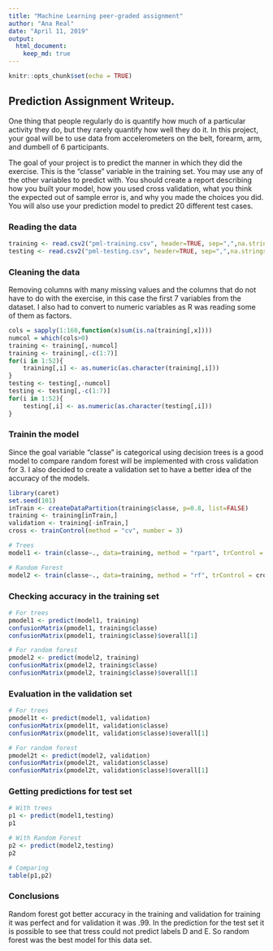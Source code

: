 ```yaml
---
title: "Machine Learning peer-graded assignment"
author: "Ana Real"
date: "April 11, 2019"
output: 
  html_document:
    keep_md: true
---
```


```r
knitr::opts_chunk$set(echo = TRUE)
```

## Prediction Assignment Writeup.

One thing that people regularly do is quantify how much of a particular activity they do, but they rarely quantify how well they do it. In this project, your goal will be to use data from accelerometers on the belt, forearm, arm, and dumbell of 6 participants.

The goal of your project is to predict the manner in which they did the exercise. This is the "classe" variable in the training set. You may use any of the other variables to predict with. You should create a report describing how you built your model, how you used cross validation, what you think the expected out of sample error is, and why you made the choices you did. You will also use your prediction model to predict 20 different test cases.

### Reading the data

```r
training <- read.csv2("pml-training.csv", header=TRUE, sep=",",na.strings = c("NA","DIV/0!",""))
testing <- read.csv2("pml-testing.csv", header=TRUE, sep=",",na.strings = c("NA","DIV/0!",""))
```

### Cleaning the data

Removing columns with many missing values and the columns that do not have to do with the exercise, in this case the first 7 variables from the dataset. I also had to convert to numeric variables as R was reading some of them as factors.

```r
cols = sapply(1:160,function(x)sum(is.na(training[,x])))
numcol = which(cols>0)
training <- training[,-numcol]
training <- training[,-c(1:7)]
for(i in 1:52){
    training[,i] <- as.numeric(as.character(training[,i]))
}
testing <- testing[,-numcol]
testing <- testing[,-c(1:7)]
for(i in 1:52){
    testing[,i] <- as.numeric(as.character(testing[,i]))
}
```

### Trainin the model

Since the goal variable "classe" is categorical using decision trees is a good model to compare random forest will be implemented with cross validation for 3. I also decided to create a validation set to have a better idea of the accuracy of the models.

```r
library(caret)
set.seed(101)
inTrain <- createDataPartition(training$classe, p=0.8, list=FALSE)
training <- training[inTrain,]
validation <- training[-inTrain,]
cross <- trainControl(method = "cv", number = 3)
```

```r
# Trees
model1 <- train(classe~., data=training, method = "rpart", trControl = cross)
```

```r
# Random Forest
model2 <- train(classe~., data=training, method = "rf", trControl = cross)
```

### Checking accuracy in the training set

```r
# For trees
pmodel1 <- predict(model1, training)
confusionMatrix(pmodel1, training$classe)
confusionMatrix(pmodel1, training$classe)$overall[1]

# For random forest
pmodel2 <- predict(model2, training)
confusionMatrix(pmodel2, training$classe)
confusionMatrix(pmodel2, training$classe)$overall[1]
```

### Evaluation in the validation set

```r
# For trees
pmodel1t <- predict(model1, validation)
confusionMatrix(pmodel1t, validation$classe)
confusionMatrix(pmodel1t, validation$classe)$overall[1]

# For random forest
pmodel2t <- predict(model2, validation)
confusionMatrix(pmodel2t, validation$classe)
confusionMatrix(pmodel2t, validation$classe)$overall[1]
```

### Getting predictions for test set

```r

# With trees
p1 <- predict(model1,testing)
p1

# With Random Forest
p2 <- predict(model2,testing)
p2

# Comparing
table(p1,p2)

```

### Conclusions

Random forest got better accuracy in the training and validation for training it was perfect and for validation it was .99. In the prediction for the test set it is possible to see that tress could not predict labels D and E. So random forest was the best model for this data set.